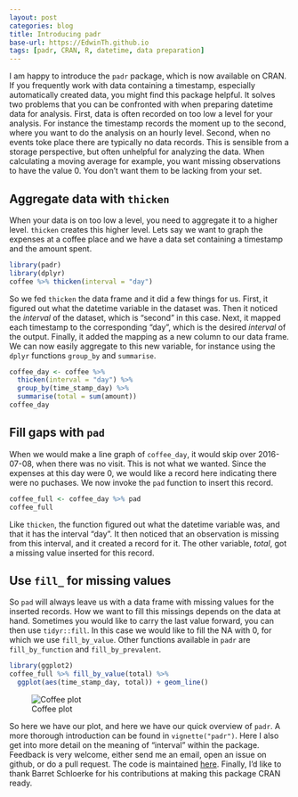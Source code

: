 ```yaml
---
layout: post
categories: blog
title: Introducing padr
base-url: https://EdwinTh.github.io
tags: [padr, CRAN, R, datetime, data preparation]
---
```


I am happy to introduce the `padr` package, which is now available on CRAN. If you frequently work with data containing a timestamp, especially automatically created data, you might find this package helpful. It solves two problems that you can be confronted with when preparing datetime data for analysis. First, data is often recorded on too low a level for your analysis. For instance the timestamp records the moment up to the second, where you want to do the analysis on an hourly level. Second, when no events toke place there are typically no data records. This is sensible from a storage perspective, but often unhelpful for analyzing the data. When calculating a moving average for example, you want missing observations to have the value 0. You don't want them to be lacking from your set.

## Aggregate data with `thicken`

When your data is on too low a level, you need to aggregate it to a higher level. `thicken` creates this higher level. Lets say we want to graph the expenses at a coffee place and we have a data set containing a timestamp and the amount spent. 

```r
library(padr)
library(dplyr)
coffee %>% thicken(interval = "day")
```

So we fed `thicken` the data frame and it did a few things for us. First, it figured out what the datetime variable in the dataset was. Then it noticed the *interval* of the dataset, which is "second" in this case. Next, it mapped each timestamp to the corresponding "day", which is the desired *interval* of the output. Finally, it added the mapping as a new column to our data frame. We can now easily aggregate to this new variable, for instance using  the `dplyr` functions `group_by` and `summarise`.

```r
coffee_day <- coffee %>% 
  thicken(interval = "day") %>% 
  group_by(time_stamp_day) %>% 
  summarise(total = sum(amount))
coffee_day
```

## Fill gaps with `pad`
When we would make a line graph of `coffee_day`, it would skip over 2016-07-08, when there was no visit. This is not what we wanted. Since the expenses at this day were 0, we would like a record here indicating there were no puchases. We now invoke the `pad` function to insert this record.

```r
coffee_full <- coffee_day %>% pad
coffee_full
```

Like `thicken`, the function figured out what the datetime variable was, and that it has the interval "day". It then noticed that an observation is missing from this interval, and it created a record for it. The other variable, *total*, got a missing value inserted for this record. 

## Use `fill_` for missing values

So `pad` will always leave us with a data frame with missing values for the inserted records. How we want to fill this missings depends on the data at hand. Sometimes you would like to carry the last value forward, you can then use `tidyr::fill`. In this case we would like to fill the NA with 0, for which we use `fill_by_value`. Other functions available in `padr` are `fill_by_function` and `fill_by_prevalent`.

```r
library(ggplot2)
coffee_full %>% fill_by_value(total) %>% 
  ggplot(aes(time_stamp_day, total)) + geom_line()
```

![Coffee plot](/images/patch_dir/coffee_plot.png)

So here we have our plot, and here we have our quick overview of `padr`. A more thorough introduction can be found in `vignette("padr")`. Here I also get into more detail on the meaning of "interval" within the package. Feedback is very welcome, either send me an email, open an issue on github, or do a pull request. The code is maintained [here](https://github.com/edwinth/padr). Finally, I'd like to thank Barret Schloerke for his contributions at making this package CRAN ready.

